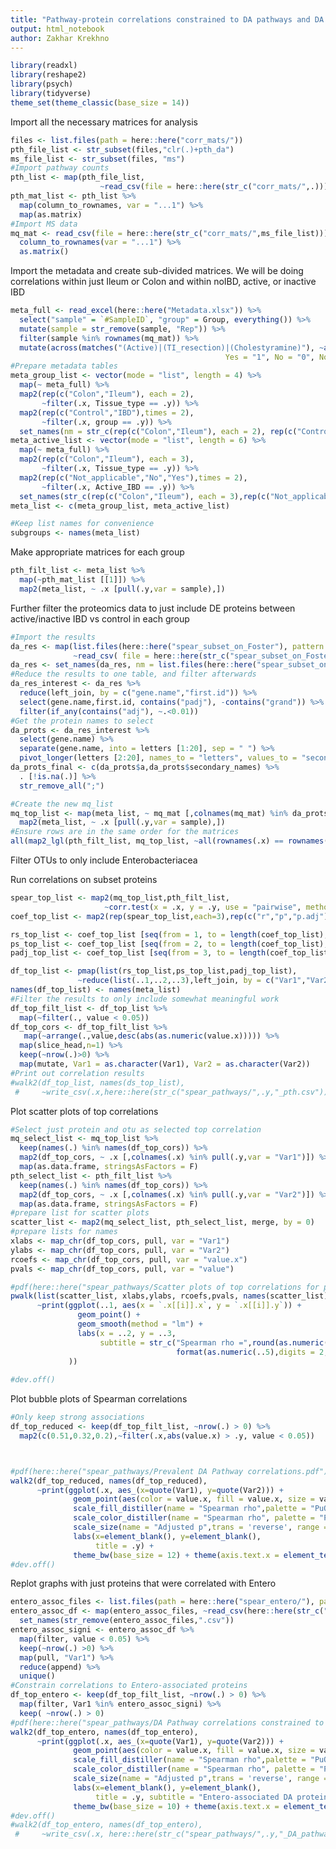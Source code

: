 ```yaml
---
title: "Pathway-protein correlations constrained to DA pathways and DA proteins"
output: html_notebook
author: Zakhar Krekhno
---
```


```r
library(readxl)
library(reshape2)
library(psych)
library(tidyverse)
theme_set(theme_classic(base_size = 14))
```

Import all the necessary matrices for analysis
```r
files <- list.files(path = here::here("corr_mats/"))
pth_file_list <- str_subset(files,"clr(.)+pth_da")
ms_file_list <- str_subset(files, "ms")
#Import pathway counts
pth_list <- map(pth_file_list, 
                    ~read_csv(file = here::here(str_c("corr_mats/",.))))
pth_mat_list <- pth_list %>% 
  map(column_to_rownames, var = "...1") %>% 
  map(as.matrix)
#Import MS data
mq_mat <- read_csv(file = here::here(str_c("corr_mats/",ms_file_list))) %>% 
  column_to_rownames(var = "...1") %>% 
  as.matrix()
```

Import the metadata and create sub-divided matrices.
We will be doing correlations within just Ileum or Colon and within noIBD, active, or inactive IBD
```r
meta_full <- read_excel(here::here("Metadata.xlsx")) %>% 
  select("sample" = `#SampleID`, "group" = Group, everything()) %>% 
  mutate(sample = str_remove(sample, "Rep")) %>% 
  filter(sample %in% rownames(mq_mat)) %>% 
  mutate(across(matches("(Active)|(TI_resection)|(Cholestyramine)"), ~as.character(fct_recode(as_factor(.x), 
                                                Yes = "1", No = "0", Not_applicable = "NA"))))
#Prepare metadata tables
meta_group_list <- vector(mode = "list", length = 4) %>% 
  map(~ meta_full) %>%  
  map2(rep(c("Colon","Ileum"), each = 2), 
       ~filter(.x, Tissue_type == .y)) %>% 
  map2(rep(c("Control","IBD"),times = 2), 
       ~filter(.x, group == .y)) %>% 
  set_names(nm = str_c(rep(c("Colon","Ileum"), each = 2), rep(c("Control","IBD"),times = 2), sep = "_"))
meta_active_list <- vector(mode = "list", length = 6) %>% 
  map(~ meta_full) %>%  
  map2(rep(c("Colon","Ileum"), each = 3), 
       ~filter(.x, Tissue_type == .y)) %>% 
  map2(rep(c("Not_applicable","No","Yes"),times = 2), 
       ~filter(.x, Active_IBD == .y)) %>% 
  set_names(str_c(rep(c("Colon","Ileum"), each = 3),rep(c("Not_applicable","No","Yes"),times = 2), sep = "_"))
meta_list <- c(meta_group_list, meta_active_list)

#Keep list names for convenience
subgroups <- names(meta_list)
```

Make appropriate matrices for each group
```r
pth_filt_list <- meta_list %>% 
  map(~pth_mat_list [[1]]) %>% 
  map2(meta_list, ~ .x [pull(.y,var = sample),]) 
```

Further filter the proteomics data to just include DE proteins between active/inactive IBD vs control in each group
```r
#Import the results
da_res <- map(list.files(here::here("spear_subset_on_Foster"), pattern = "full_"),
              ~read_csv( file = here::here(str_c("spear_subset_on_Foster/",.)))) 
da_res <- set_names(da_res, nm = list.files(here::here("spear_subset_on_Foster"), pattern = "full_"))
#Reduce the results to one table, and filter afterwards
da_res_interest <- da_res %>% 
  reduce(left_join, by = c("gene.name","first.id")) %>% 
  select(gene.name,first.id, contains("padj"), -contains("grand")) %>% 
  filter(if_any(contains("adj"), ~.<0.01))
#Get the protein names to select
da_prots <- da_res_interest %>% 
  select(gene.name) %>% 
  separate(gene.name, into = letters [1:20], sep = " ") %>% 
  pivot_longer(letters [2:20], names_to = "letters", values_to = "secondary_names")
da_prots_final <- c(da_prots$a,da_prots$secondary_names) %>% 
  . [!is.na(.)] %>% 
  str_remove_all(";")

#Create the new mq_list
mq_top_list <- map(meta_list, ~ mq_mat [,colnames(mq_mat) %in% da_prots_final]) %>% 
  map2(meta_list, ~ .x [pull(.y,var = sample),]) 
#Ensure rows are in the same order for the matrices
all(map2_lgl(pth_filt_list, mq_top_list, ~all(rownames(.x) == rownames(.y))))
```

Filter OTUs to only include Enterobacteriacea

Run correlations on subset proteins

```r
spear_top_list <- map2(mq_top_list,pth_filt_list,
                     ~corr.test(x = .x, y = .y, use = "pairwise", method="spearman", adjust="BH", ci=FALSE))
coef_top_list <- map2(rep(spear_top_list,each=3),rep(c("r","p","p.adj"),times = length(spear_top_list)), ~melt(.x [.y]))

rs_top_list <- coef_top_list [seq(from = 1, to = length(coef_top_list), by = 3)]
ps_top_list <- coef_top_list [seq(from = 2, to = length(coef_top_list), by = 3)]
padj_top_list <- coef_top_list [seq(from = 3, to = length(coef_top_list), by = 3)]

df_top_list <- pmap(list(rs_top_list,ps_top_list,padj_top_list),
               ~reduce(list(..1,..2,..3),left_join, by = c("Var1","Var2")))
names(df_top_list) <- names(meta_list)
#Filter the results to only include somewhat meaningful work
df_top_filt_list <- df_top_list %>% 
  map(~filter(., value < 0.05))
df_top_cors <- df_top_filt_list %>% 
   map(~arrange(.,value,desc(abs(as.numeric(value.x))))) %>% 
  map(slice_head,n=1) %>% 
  keep(~nrow(.)>0) %>% 
  map(mutate, Var1 = as.character(Var1), Var2 = as.character(Var2))
#Print out correlation results
#walk2(df_top_list, names(ds_top_list),
 #     ~write_csv(.x,here::here(str_c("spear_pathways/",.y,"_pth.csv"))))

```

Plot scatter plots of top correlations

```r
#Select just protein and otu as selected top correlation
mq_select_list <- mq_top_list %>% 
  keep(names(.) %in% names(df_top_cors)) %>% 
  map2(df_top_cors, ~ .x [,colnames(.x) %in% pull(.y,var = "Var1")]) %>%  
  map(as.data.frame, stringsAsFactors = F)
pth_select_list <- pth_filt_list %>% 
  keep(names(.) %in% names(df_top_cors)) %>%  
  map2(df_top_cors, ~ .x [,colnames(.x) %in% pull(.y,var = "Var2")]) %>%
  map(as.data.frame, stringsAsFactors = F)
#prepare list for scatter plots
scatter_list <- map2(mq_select_list, pth_select_list, merge, by = 0)
#prepare lists for names
xlabs <- map_chr(df_top_cors, pull, var = "Var1")
ylabs <- map_chr(df_top_cors, pull, var = "Var2")
rcoefs <- map_chr(df_top_cors, pull, var = "value.x")
pvals <- map_chr(df_top_cors, pull, var = "value")

#pdf(here::here("spear_pathways/Scatter plots of top correlations for prevalent DA pathways.pdf"))
pwalk(list(scatter_list, xlabs,ylabs, rcoefs,pvals, names(scatter_list)), 
      ~print(ggplot(..1, aes(x = `.x[[i]].x`, y = `.x[[i]].y`)) +
               geom_point() +
               geom_smooth(method = "lm") + 
               labs(x = ..2, y = ..3, 
                    subtitle = str_c("Spearman rho =",round(as.numeric(..4),2)," Adjusted p=",
                                     format(as.numeric(..5),digits = 2, scientific = T)), title = ..6)
             ))
  
#dev.off()
```
Plot bubble plots of Spearman correlations
```r
#Only keep strong associations
df_top_reduced <- keep(df_top_filt_list, ~nrow(.) > 0) %>% 
  map2(c(0.51,0.32,0.2),~filter(.x,abs(value.x) > .y, value < 0.05))



#pdf(here::here("spear_pathways/Prevalent DA Pathway correlations.pdf"), height = 8, width = 10)
walk2(df_top_reduced, names(df_top_reduced),
      ~print(ggplot(.x, aes_(x=quote(Var1), y=quote(Var2))) +
              geom_point(aes(color = value.x, fill = value.x, size = value), alpha = 0.6, shape = 21) +
              scale_fill_distiller(name = "Spearman rho",palette = "PuOr", breaks = c(-0.4,0,0.4)) +
              scale_color_distiller(name = "Spearman rho", palette = "PuOr",breaks = c(-0.4,0,0.4)) +
              scale_size(name = "Adjusted p",trans = 'reverse', range = c(5,8)) +
              labs(x=element_blank(), y=element_blank(),
                   title = .y) +
              theme_bw(base_size = 12) + theme(axis.text.x = element_text(angle = 45, hjust = 0.9))))
#dev.off()
```
Replot graphs with just proteins that were correlated with Entero
```r
entero_assoc_files <- list.files(path = here::here("spear_entero/"), pattern = ".csv")
entero_assoc_df <- map(entero_assoc_files, ~read_csv(here::here(str_c("spear_entero/",.)))) %>% 
  set_names(str_remove(entero_assoc_files,".csv"))
entero_assoc_signi <- entero_assoc_df %>% 
  map(filter, value < 0.05) %>% 
  keep(~nrow(.) >0) %>% 
  map(pull, "Var1") %>% 
  reduce(append) %>% 
  unique()
#Constrain correlations to Entero-associated proteins
df_top_entero <- keep(df_top_filt_list, ~nrow(.) > 0) %>% 
  map(filter, Var1 %in% entero_assoc_signi) %>% 
  keep( ~nrow(.) > 0)
#pdf(here::here("spear_pathways/DA Pathway correlations constrained to Entero-associated proteins.pdf"), height = 10, width = 10)
walk2(df_top_entero, names(df_top_entero),
      ~print(ggplot(.x, aes_(x=quote(Var1), y=quote(Var2))) +
              geom_point(aes(color = value.x, fill = value.x, size = value), alpha = 0.6, shape = 21) +
              scale_fill_distiller(name = "Spearman rho",palette = "PuOr", breaks = c(-0.4,0,0.4)) +
              scale_color_distiller(name = "Spearman rho", palette = "PuOr",breaks = c(-0.4,0,0.4)) +
              scale_size(name = "Adjusted p",trans = 'reverse', range = c(5,8)) +
              labs(x=element_blank(), y=element_blank(),
                   title = .y, subtitle = "Entero-associated DA proteins") +
              theme_bw(base_size = 10) + theme(axis.text.x = element_text(angle = 45, hjust = 0.9))))
#dev.off()
#walk2(df_top_entero, names(df_top_entero), 
 #     ~write_csv(.x, here::here(str_c("spear_pathways/",.y,"_DA_pathway_Entero_associated_prot.csv"))))
```


